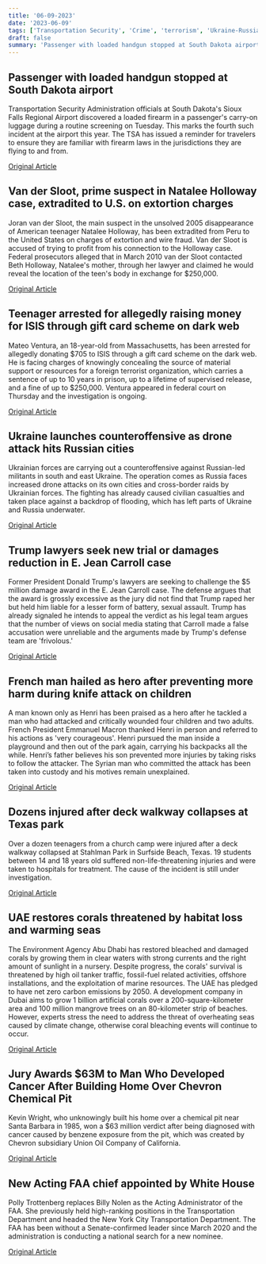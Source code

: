 ```yaml
---
title: '06-09-2023'
date: '2023-06-09'
tags: ['Transportation Security', 'Crime', 'terrorism', 'Ukraine-Russia conflict', 'legal', 'Accidents', 'coral restoration', 'Environmental', 'Aviation']
draft: false
summary: 'Passenger with loaded handgun stopped at South Dakota airport...'
---
```


## Passenger with loaded handgun stopped at South Dakota airport
Transportation Security Administration officials at South Dakota's Sioux Falls Regional Airport discovered a loaded firearm in a passenger's carry-on luggage during a routine screening on Tuesday. This marks the fourth such incident at the airport this year. The TSA has issued a reminder for travelers to ensure they are familiar with firearm laws in the jurisdictions they are flying to and from.

[Original Article](https://abcnews.go.com/US/loaded-gun-found-carry-luggage-south-dakota-airport/story?id=99956720)

## Van der Sloot, prime suspect in Natalee Holloway case, extradited to U.S. on extortion charges
Joran van der Sloot, the main suspect in the unsolved 2005 disappearance of American teenager Natalee Holloway, has been extradited from Peru to the United States on charges of extortion and wire fraud. Van der Sloot is accused of trying to profit from his connection to the Holloway case. Federal prosecutors alleged that in March 2010 van der Sloot contacted Beth Holloway, Natalee's mother, through her lawyer and claimed he would reveal the location of the teen's body in exchange for $250,000.

[Original Article](https://abcnews.go.com/International/joran-van-der-sloot-suspect-natalee-holloway-disappearance/story?id=99836904)

## Teenager arrested for allegedly raising money for ISIS through gift card scheme on dark web
Mateo Ventura, an 18-year-old from Massachusetts, has been arrested for allegedly donating $705 to ISIS through a gift card scheme on the dark web. He is facing charges of knowingly concealing the source of material support or resources for a foreign terrorist organization, which carries a sentence of up to 10 years in prison, up to a lifetime of supervised release, and a fine of up to $250,000. Ventura appeared in federal court on Thursday and the investigation is ongoing.

[Original Article](https://abcnews.go.com/US/18-year-arrested-raising-money-isis-gift-card/story?id=99954256)

## Ukraine launches counteroffensive as drone attack hits Russian cities
Ukrainian forces are carrying out a counteroffensive against Russian-led militants in south and east Ukraine. The operation comes as Russia faces increased drone attacks on its own cities and cross-border raids by Ukrainian forces. The fighting has already caused civilian casualties and taken place against a backdrop of flooding, which has left parts of Ukraine and Russia underwater.

[Original Article](https://abcnews.go.com/International/wireStory/governor-wounded-drone-strikes-building-russian-border-city-99955411)

## Trump lawyers seek new trial or damages reduction in E. Jean Carroll case
Former President Donald Trump's lawyers are seeking to challenge the $5 million damage award in the E. Jean Carroll case. The defense argues that the award is grossly excessive as the jury did not find that Trump raped her but held him liable for a lesser form of battery, sexual assault. Trump has already signaled he intends to appeal the verdict as his legal team argues that the number of views on social media stating that Carroll made a false accusation were unreliable and the arguments made by Trump's defense team are 'frivolous.'

[Original Article](https://abcnews.go.com/US/trump-attorneys-argue-former-president-deserves-reconsideration-damages/story?id=99938661)

## French man hailed as hero after preventing more harm during knife attack on children
A man known only as Henri has been praised as a hero after he tackled a man who had attacked and critically wounded four children and two adults. French President Emmanuel Macron thanked Henri in person and referred to his actions as 'very courageous'. Henri pursued the man inside a playground and then out of the park again, carrying his backpacks all the while. Henri’s father believes his son prevented more injuries by taking risks to follow the attacker. The Syrian man who committed the attack has been taken into custody and his motives remain unexplained.

[Original Article](https://abcnews.go.com/International/wireStory/child-victims-stabbing-attack-france-critical-condition-president-99955316)

## Dozens injured after deck walkway collapses at Texas park
Over a dozen teenagers from a church camp were injured after a deck walkway collapsed at Stahlman Park in Surfside Beach, Texas. 19 students between 14 and 18 years old suffered non-life-threatening injuries and were taken to hospitals for treatment. The cause of the incident is still under investigation.

[Original Article](https://abcnews.go.com/US/deck-collapse-texas-surfside-beach/story?id=99945790)

## UAE restores corals threatened by habitat loss and warming seas
The Environment Agency Abu Dhabi has restored bleached and damaged corals by growing them in clear waters with strong currents and the right amount of sunlight in a nursery. Despite progress, the corals' survival is threatened by high oil tanker traffic, fossil-fuel related activities, offshore installations, and the exploitation of marine resources. The UAE has pledged to have net zero carbon emissions by 2050. A development company in Dubai aims to grow 1 billion artificial corals over a 200-square-kilometer area and 100 million mangrove trees on an 80-kilometer strip of beaches. However, experts stress the need to address the threat of overheating seas caused by climate change, otherwise coral bleaching events will continue to occur.

[Original Article](https://abcnews.go.com/International/wireStory/restore-reefs-dying-warming-seas-uae-turns-coral-99951866)

## Jury Awards $63M to Man Who Developed Cancer After Building Home Over Chevron Chemical Pit
Kevin Wright, who unknowingly built his home over a chemical pit near Santa Barbara in 1985, won a $63 million verdict after being diagnosed with cancer caused by benzene exposure from the pit, which was created by Chevron subsidiary Union Oil Company of California.

[Original Article](https://abcnews.go.com/Business/wireStory/jury-returns-63m-verdict-after-finding-chevron-covered-99951867)

## New Acting FAA chief appointed by White House
Polly Trottenberg replaces Billy Nolen as the Acting Administrator of the FAA. She previously held high-ranking positions in the Transportation Department and headed the New York City Transportation Department. The FAA has been without a Senate-confirmed leader since March 2020 and the administration is conducting a national search for a new nominee.

[Original Article](https://abcnews.go.com/US/wireStory/biden-picks-longtime-transportation-official-acting-head-federal-99948896)
